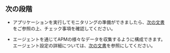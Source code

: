 ## 次の段階

- アプリケーションを実行してモニタリングの準備ができましたら、[次の文書](install-check)をご参照の上、チェック事項を確認してください。

- エージェントを通じてAPMの様々なデータを収集するように構成できます。 エージェント設定の詳細については、[次の文書](set-agent)を参照にしてください。

